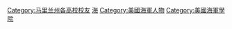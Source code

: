 [[Category:马里兰州各高校校友|Category:马里兰州各高校校友]]
[[Category:美國聯邦軍事院校校友|海]]
[[Category:美國海軍人物|Category:美國海軍人物]]
[[Category:美國海軍學院|Category:美國海軍學院]]